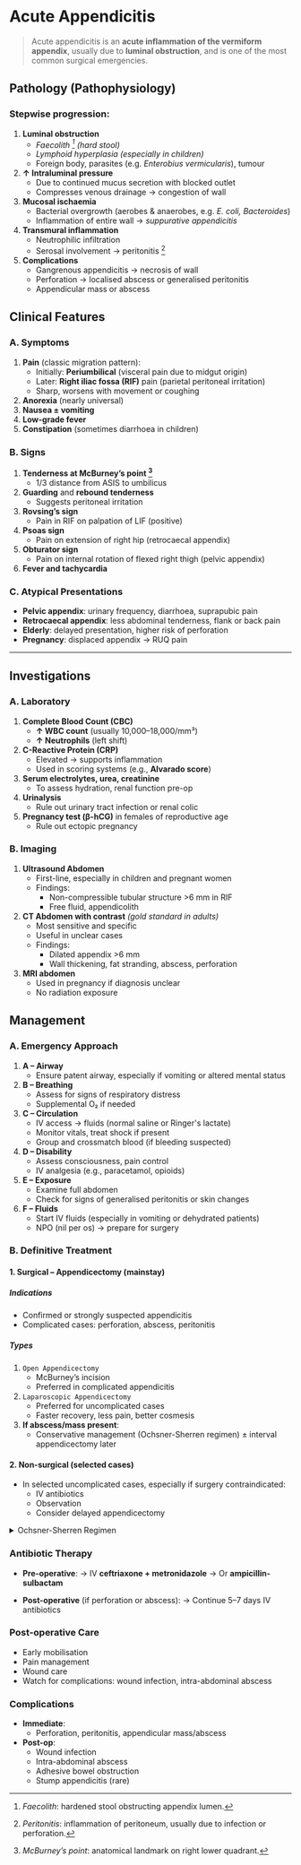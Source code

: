 # Acute Appendicitis

> Acute appendicitis is an **acute inflammation of the vermiform appendix**, usually due to **luminal obstruction**, and is one of the most common surgical emergencies.

## Pathology (Pathophysiology)

### Stepwise progression:

1. **Luminal obstruction**
   - _Faecolith [^2] (hard stool)_
   - _Lymphoid hyperplasia (especially in children)_
   - Foreign body, parasites (e.g. _Enterobius vermicularis_), tumour
2. **↑ Intraluminal pressure**
   - Due to continued mucus secretion with blocked outlet
   - Compresses venous drainage → congestion of wall
3. **Mucosal ischaemia**
   - Bacterial overgrowth (aerobes & anaerobes, e.g. _E. coli, Bacteroides_)
   - Inflammation of entire wall → _suppurative appendicitis_
4. **Transmural inflammation**
   - Neutrophilic infiltration
   - Serosal involvement → peritonitis [^1]
5. **Complications**
   - Gangrenous appendicitis → necrosis of wall
   - Perforation → localised abscess or generalised peritonitis
   - Appendicular mass or abscess

## Clinical Features

### A. Symptoms

1. **Pain** (classic migration pattern):
   - Initially: **Periumbilical** (visceral pain due to midgut origin)
   - Later: **Right iliac fossa (RIF)** pain (parietal peritoneal irritation)
   - Sharp, worsens with movement or coughing
2. **Anorexia** (nearly universal)
3. **Nausea ± vomiting**
4. **Low-grade fever**
5. **Constipation** (sometimes diarrhoea in children)

### B. Signs

1. **Tenderness at McBurney’s point [^3]**
   - 1/3 distance from ASIS to umbilicus
2. **Guarding** and **rebound tenderness**
   - Suggests peritoneal irritation
3. **Rovsing’s sign**
   - Pain in RIF on palpation of LIF (positive)
4. **Psoas sign**
   - Pain on extension of right hip (retrocaecal appendix)
5. **Obturator sign**
   - Pain on internal rotation of flexed right thigh (pelvic appendix)
6. **Fever and tachycardia**

### C. Atypical Presentations

- **Pelvic appendix**: urinary frequency, diarrhoea, suprapubic pain
- **Retrocaecal appendix**: less abdominal tenderness, flank or back pain
- **Elderly**: delayed presentation, higher risk of perforation
- **Pregnancy**: displaced appendix → RUQ pain

---

[^1]: _Peritonitis_: inflammation of peritoneum, usually due to infection or perforation.

[^2]: _Faecolith_: hardened stool obstructing appendix lumen.

[^3]: _McBurney’s point_: anatomical landmark on right lower quadrant.

## Investigations

### A. Laboratory

1. **Complete Blood Count (CBC)**
   - **↑ WBC count** (usually 10,000–18,000/mm³)
   - **↑ Neutrophils** (left shift)
2. **C-Reactive Protein (CRP)**
   - Elevated → supports inflammation
   - Used in scoring systems (e.g., **Alvarado score**)
3. **Serum electrolytes, urea, creatinine**
   - To assess hydration, renal function pre-op
4. **Urinalysis**
   - Rule out urinary tract infection or renal colic
5. **Pregnancy test (β-hCG)** in females of reproductive age
   - Rule out ectopic pregnancy

### B. Imaging

1. **Ultrasound Abdomen**
   - First-line, especially in children and pregnant women
   - Findings:
     - Non-compressible tubular structure >6 mm in RIF
     - Free fluid, appendicolith
2. **CT Abdomen with contrast** _(gold standard in adults)_
   - Most sensitive and specific
   - Useful in unclear cases
   - Findings:
     - Dilated appendix >6 mm
     - Wall thickening, fat stranding, abscess, perforation
3. **MRI abdomen**
   - Used in pregnancy if diagnosis unclear
   - No radiation exposure

## Management

### A. Emergency Approach

1. **A – Airway**
   - Ensure patent airway, especially if vomiting or altered mental status
2. **B – Breathing**
   - Assess for signs of respiratory distress
   - Supplemental O₂ if needed
3. **C – Circulation**
   - IV access → fluids (normal saline or Ringer's lactate)
   - Monitor vitals, treat shock if present
   - Group and crossmatch blood (if bleeding suspected)
4. **D – Disability**
   - Assess consciousness, pain control
   - IV analgesia (e.g., paracetamol, opioids)
5. **E – Exposure**
   - Examine full abdomen
   - Check for signs of generalised peritonitis or skin changes
6. **F – Fluids**
   - Start IV fluids (especially in vomiting or dehydrated patients)
   - NPO (nil per os) → prepare for surgery

### B. Definitive Treatment

#### 1. Surgical – Appendicectomy (mainstay)

##### Indications

- Confirmed or strongly suspected appendicitis
- Complicated cases: perforation, abscess, peritonitis

##### Types

1. `Open Appendicectomy`
   - McBurney’s incision
   - Preferred in complicated appendicitis
1. `Laparoscopic Appendicectomy`
   - Preferred for uncomplicated cases
   - Faster recovery, less pain, better cosmesis
1. **If abscess/mass present**:
   - Conservative management (Ochsner-Sherren regimen) ± interval appendicectomy later

#### 2. Non-surgical (selected cases)

- In selected uncomplicated cases, especially if surgery contraindicated:
  - IV antibiotics
  - Observation
  - Consider delayed appendicectomy

<details>
<summary>Ochsner-Sherren Regimen</summary>

> A **conservative (non-operative) management protocol** historically used for **appendicular mass** (a complication of acute appendicitis where an inflamed appendix is walled off by omentum and bowel).

### Indication

- **Appendicular mass** without signs of generalized peritonitis or sepsis
- Patient is clinically stable, no features of rupture or abscess formation requiring drainage

### Components

1. **Nil by Mouth (NPO)**: To rest the bowel and prevent worsening of inflammation
1. **Nasogastric Tube (NGT)**: If vomiting or evidence of ileus
1. **IV Fluids**: Maintain hydration and correct electrolyte imbalances
1. **IV Antibiotics**: Broad-spectrum antibiotics (e.g., ceftriaxone + metronidazole) to control infection and reduce inflammation
1. **Monitoring**
   - Vital signs every 4-6 hours
   - Abdominal examination daily
   - Monitor WBC and CRP
   - Assess for any signs of deterioration (fever, pain, sepsis)
1. **Analgesia**: Paracetamol or other suitable pain control agents

### Expected Course

- Clinical improvement within **48-72 hours**
- Reduction in tenderness and mass size
- Fever subsides, WBC normalizes

### Elective Surgery (Interval Appendectomy)

- Usually considered **6-8 weeks** after conservative management
- Rationale: To prevent recurrence, though increasingly debated in modern practice

### Failure Criteria (Indications for Surgery)

- Persistent or worsening symptoms
- Signs of abscess formation or rupture
- Development of generalized peritonitis
- Clinical deterioration despite conservative management

### Complications if Regimen Fails

- Generalized peritonitis
- Appendicular abscess
- Intestinal obstruction
- Sepsis

</details>

### Antibiotic Therapy

- **Pre-operative**:
  → IV **ceftriaxone + metronidazole**
  → Or **ampicillin-sulbactam**

- **Post-operative** (if perforation or abscess):
  → Continue 5–7 days IV antibiotics

### Post-operative Care

- Early mobilisation
- Pain management
- Wound care
- Watch for complications: wound infection, intra-abdominal abscess

### Complications

- **Immediate**:
  - Perforation, peritonitis, appendicular mass/abscess
- **Post-op**:
  - Wound infection
  - Intra-abdominal abscess
  - Adhesive bowel obstruction
  - Stump appendicitis (rare)

